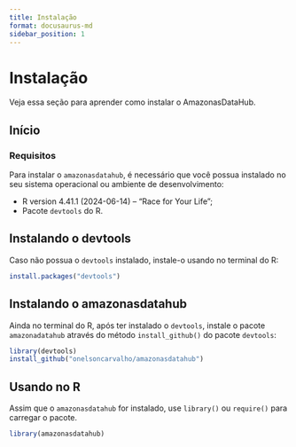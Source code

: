 ```yaml
---
title: Instalação
format: docusaurus-md
sidebar_position: 1
---
```





# Instalação

Veja essa seção para aprender como instalar o AmazonasDataHub.

## Início

### Requisitos

Para instalar o `amazonasdatahub`, é necessário que você possua
instalado no seu sistema operacional ou ambiente de desenvolvimento:

-   R version 4.41.1 (2024-06-14) – “Race for Your Life”;
-   Pacote `devtools` do R.

## Instalando o devtools

Caso não possua o `devtools` instalado, instale-o usando no terminal do
R:

```r
install.packages("devtools")
```

## Instalando o amazonasdatahub

Ainda no terminal do R, após ter instalado o `devtools`, instale o
pacote `amazonadatahub` através do método `install_github()` do pacote
`devtools`:

```r
library(devtools)
install_github("onelsoncarvalho/amazonasdatahub")
```

## Usando no R

Assim que o `amazonasdatahub` for instalado, use `library()` ou
`require()` para carregar o pacote.

```r
library(amazonasdatahub)
```
